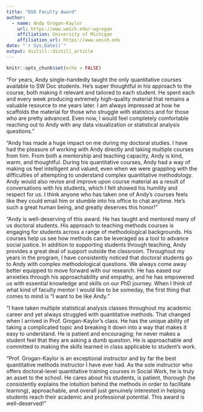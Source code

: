 ```yaml
---
title: "DSO Faculty Award"
author:
  - name: Andy Grogan-Kaylor 
    url: https://www.umich.edu/~agrogan
    affiliation: University of Michigan
    affiliation_url: https://www.umich.edu
date: "`r Sys.Date()`"
output: distill::distill_article
---
```


```r

knitr::opts_chunk$set(echo = FALSE)

```

“For years, Andy single-handedly taught the only quantitative courses available to SW Doc students. He's super thoughtful in his approach to the course, both making it relevant and tailored to each student. He spent each and every week producing extremely high-quality material that remains a valuable resource to me years later. I am always impressed at how he scaffolds the material for those who struggle with statistics and for those who are pretty advanced. Even now, I would feel completely comfortable reaching out to Andy with any data visualization or statistical analysis questions.”

“Andy has made a huge impact on me during my doctoral studies. I have had the pleasure of working with Andy directly and taking multiple courses from him. From both a mentorship and teaching capacity, Andy is kind, warm, and thoughtful. During his quantitative courses, Andy had a way of making us feel intelligent and valued, even when we were grappling with the difficulties of attempting to understand complex quantitative methodology. Andy would also revise and improve upon course material as a result of conversations with his students, which I felt showed his humility and respect for us. I think anyone who has taken one of Andy’s courses feels like they could email him or stumble into his office to chat anytime. He’s such a great human being, and greatly deserves this honor!”

“Andy is well-deserving of this award. He has taught and mentored many of us doctoral students. His approach to teaching methods courses is engaging for students across a range of methodological backgrounds. His courses help us see how methods can be leveraged as a tool to advance social justice. In addition to supporting students through teaching, Andy provides a great deal of support outside the classroom. Throughout my years in the program, I have consistently noticed that doctoral students go to Andy with complex methodological questions. We always come away better equipped to move forward with our research. He has eased our anxieties through his approachability and empathy, and he has empowered us with essential knowledge and skills on our PhD journey. When I think of what kind of faculty mentor I would like to be someday, the first thing that comes to mind is “I want to be like Andy.”

“I have taken multiple statistical analysis classes throughout my academic career and yet always struggled with quantitative methods. That changed when I arrived in Prof. Grogan-Kaylor’s class. He has the unique ability of taking a complicated topic and breaking it down into a way that makes it easy to understand. He is patient and encouraging; he never makes a student feel that they are asking a dumb question. He is approachable and committed to making the skills learned in class applicable to student’s work.

“Prof. Grogan-Kaylor is an exceptional instructor and by far the best quantitative methods instructor I have ever had.  As the sole instructor who offers doctoral-level quantitative training courses in Social Work, he is truly an asset to the school. He cares about his students, is patient, thorough (he consistently explains the intuition behind the methods in order to facilitate learning), approachable, and overall just genuinely interested in helping students reach their academic and professional potential. This award is well-deserved! ”



